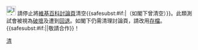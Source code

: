 [[File:Information orange.svg|25px]] 請停止將[[WP:討論頁|維基百科討論頁]]清空{{<includeonly>safesubst:</includeonly>#if:{{{1|}}}|（如閣下曾清空[[{{{1}}}|{{{1}}}]]）}}。此類測試會被視為[[Wikipedia:破壞|破壞]]及遭到[[Wikipedia:回退|回退]]。如閣下仍需清理討論頁，請改用[[Wikipedia:如何將討論頁存檔|存檔]]。{{<includeonly>safesubst:</includeonly>#if:{{{2|}}}|{{{2}}}|敬請合作}}！<!-- Template:uw-cd2 --><noinclude>
{{Templatesnotice|series = uw-cd|max = 3}}
[[Category:用戶警告模板|清]]
</noinclude>